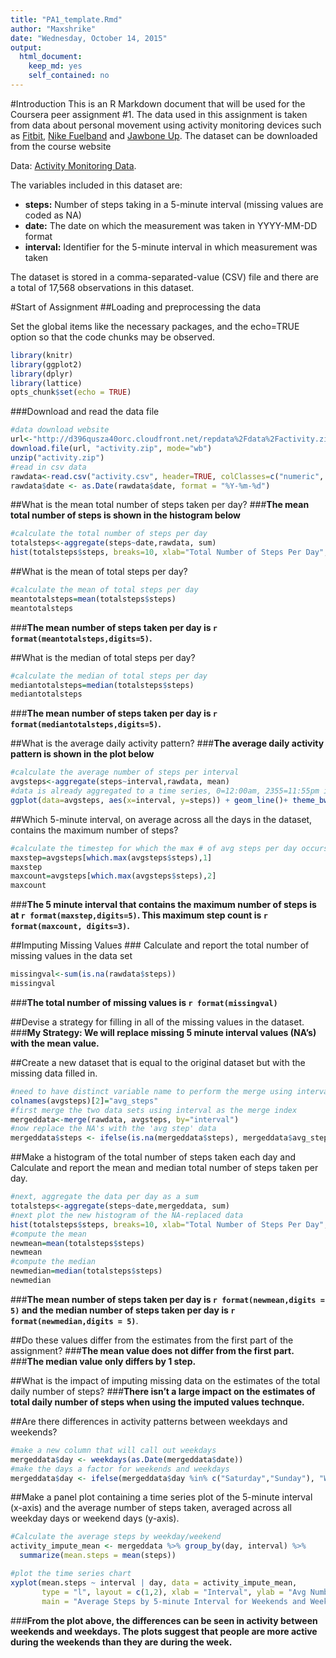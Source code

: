 ```yaml
---
title: "PA1_template.Rmd"
author: "Maxshrike"
date: "Wednesday, October 14, 2015"
output:
  html_document:
    keep_md: yes
    self_contained: no
---
```

#Introduction
This is an R Markdown document that will be used for the Coursera peer assignment #1.  The data used in this assignment is taken from data about personal movement using activity monitoring devices such as [Fitbit](http://www.fitbit.com/), [Nike Fuelband](http://www.nike.com/us/en_us/c/nikeplus-fuel) and [Jawbone Up](https://jawbone.com/up). The dataset can be downloaded from the course website

Data: [Activity Monitoring Data](https://d396qusza40orc.cloudfront.net/repdata%2Fdata%2Factivity.zip).

The variables included in this dataset are:

- **steps:** Number of steps taking in a 5-minute interval (missing values are coded as NA) 
- **date:** The date on which the measurement was taken in YYYY-MM-DD format
- **interval:** Identifier for the 5-minute interval in which measurement was taken

The dataset is stored in a comma-separated-value (CSV) file and there are a total of 17,568 observations in this dataset.

#Start of Assignment
##Loading and preprocessing the data

Set the global items like the necessary packages, and the echo=TRUE option so that the code chunks may be observed.
```r
library(knitr)
library(ggplot2)
library(dplyr)
library(lattice)
opts_chunk$set(echo = TRUE)
```

###Download and read the data file
```r
#data download website
url<-"http://d396qusza40orc.cloudfront.net/repdata%2Fdata%2Factivity.zip"
download.file(url, "activity.zip", mode="wb")
unzip("activity.zip")
#read in csv data
rawdata<-read.csv("activity.csv", header=TRUE, colClasses=c("numeric", "character", "numeric"))
rawdata$date <- as.Date(rawdata$date, format = "%Y-%m-%d")
```

##What is the mean total number of steps taken per day?
###**The mean total number of steps is shown in the histogram below**
```r
#calculate the total number of steps per day
totalsteps<-aggregate(steps~date,rawdata, sum)
hist(totalsteps$steps, breaks=10, xlab="Total Number of Steps Per Day", main="Histogram of total number of steps per day")
```

##What is the mean of total steps per day?
```r
#calculate the mean of total steps per day
meantotalsteps=mean(totalsteps$steps)
meantotalsteps
```
###**The mean number of steps taken per day is `r format(meantotalsteps,digits=5)`.**

##What is the median of total steps per day?
```r
#calculate the median of total steps per day
mediantotalsteps=median(totalsteps$steps)
mediantotalsteps
```
###**The mean number of steps taken per day is `r format(mediantotalsteps,digits=5)`.**


##What is the average daily activity pattern?
###**The average daily activity pattern is shown in the plot below**
```r
#calculate the average number of steps per interval
avgsteps<-aggregate(steps~interval,rawdata, mean)
#data is already aggregated to a time series, 0=12:00am, 2355=11:55pm in 5 min increments
ggplot(data=avgsteps, aes(x=interval, y=steps)) + geom_line()+ theme_bw() + xlab("Clock Time") + ylab("Average number of Steps")
```

##Which 5-minute interval, on average across all the days in the dataset, contains the maximum number of steps?
```r
#calculate the timestep for which the max # of avg steps per day occurs
maxstep=avgsteps[which.max(avgsteps$steps),1]
maxstep
maxcount=avgsteps[which.max(avgsteps$steps),2]
maxcount
```
###**The 5 minute interval that contains the maximum number of steps is at `r format(maxstep,digits=5)`. This maximum step count is `r format(maxcount, digits=3)`.**


##Imputing Missing Values
### Calculate and report the total number of missing values in the data set
```r
missingval<-sum(is.na(rawdata$steps))
missingval
```
###**The total number of missing values is `r format(missingval)`**

##Devise a strategy for filling in all of the missing values in the dataset. 
###**My Strategy: We will replace missing 5 minute interval values (NA's) with the mean value.**  

##Create a new dataset that is equal to the original dataset but with the missing data filled in.

```r
#need to have distinct variable name to perform the merge using interval as the index
colnames(avgsteps)[2]="avg_steps"
#first merge the two data sets using interval as the merge index
mergeddata<-merge(rawdata, avgsteps, by="interval")
#now replace the NA's with the 'avg step' data
mergeddata$steps <- ifelse(is.na(mergeddata$steps), mergeddata$avg_steps, mergeddata$steps)
```

##Make a histogram of the total number of steps taken each day and Calculate and report the mean and median total number of steps taken per day.


```r
#next, aggregate the data per day as a sum
totalsteps<-aggregate(steps~date,mergeddata, sum)
#next plot the new histogram of the NA-replaced data
hist(totalsteps$steps, breaks=10, xlab="Total Number of Steps Per Day", main="Histogram of total number of steps per day")
#compute the mean
newmean=mean(totalsteps$steps)
newmean
#compute the median
newmedian=median(totalsteps$steps)
newmedian
```
###**The mean number of steps taken per day is `r format(newmean,digits = 5)` and the median number of steps taken per day is `r format(newmedian,digits = 5)`**.

##Do these values differ from the estimates from the first part of the assignment? 
###**The mean value does not differ from the first part.**  
###**The median value only differs by 1 step.**

##What is the impact of imputing missing data on the estimates of the total daily number of steps?
###**There isn't a large impact on the estimates of total daily number of steps when using the imputed values technque.**

##Are there differences in activity patterns between weekdays and weekends?

```r
#make a new column that will call out weekdays
mergeddata$day <- weekdays(as.Date(mergeddata$date))
#make the days a factor for weekends and weekdays
mergeddata$day <- ifelse(mergeddata$day %in% c("Saturday","Sunday"), "Weekend","Weekday")
```

##Make a panel plot containing a time series plot of the 5-minute interval (x-axis) and the average number of steps taken, averaged across all weekday days or weekend days (y-axis).

```r
#Calculate the average steps by weekday/weekend
activity_impute_mean <- mergeddata %>% group_by(day, interval) %>% 
  summarize(mean.steps = mean(steps))

#plot the time series chart
xyplot(mean.steps ~ interval | day, data = activity_impute_mean, 
       type = "l", layout = c(1,2), xlab = "Interval", ylab = "Avg Number of Steps", 
       main = "Average Steps by 5-minute Interval for Weekends and Weekdays")

```


###**From the plot above, the differences can be seen in activity between weekends and weekdays.  The plots suggest that people are more active during the weekends than they are during the week.**